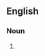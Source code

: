{{also|cheval glass}}

==English==

===Noun===
{{en-noun}}

# {{alternative form of|en|cheval glass}}